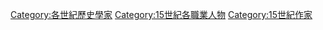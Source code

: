[[Category:各世紀歷史學家|Category:各世紀歷史學家]]
[[Category:15世紀各職業人物|Category:15世紀各職業人物]]
[[Category:15世紀作家|Category:15世紀作家]]